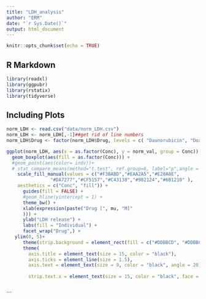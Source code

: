 ```yaml
---
title: "LDH_analysis"
author: "ERM"
date: "`r Sys.Date()`"
output: html_document
---
```


```r
knitr::opts_chunk$set(echo = TRUE)
```

## R Markdown

```r
library(readxl)
library(ggpubr)
library(rstatix)
library(tidyverse)
```

## Including Plots


```r


norm_LDH <- read.csv("data/norm_LDH.csv")
norm_LDH <- norm_LDH[,-1]##get rid of line numbers
norm_LDH$Drug <- factor(norm_LDH$Drug, levels = c( "Daunorubicin", "Doxorubicin", "Epirubicin", "Mitoxantrone", "Trastuzumab","Control"))

ggplot(norm_LDH, aes(x = as.factor(Conc), y = norm_val, group = Conc)) +
  geom_boxplot(aes(fill = as.factor(Conc))) +
  #geom_point(aes(color= indv))+
  # stat_compare_means(method="t.test", ref.group=6, label="p",angle = 75,hide.ns = TRUE, label.y=c(4.5),label.x= c(1.5,2.5,3.5,4.5,5.5,6.5,7.5),aes(angle=90))+
    scale_fill_manual(values = c("#F3BABD","#EAA2A5","#E28A8E",
                "#DA7277","#CF5157","#C43138","#982124","#6B1210" ),
    aesthetics = c("Conc", "fill")) + 
      guides(fill = FALSE) +
      #geom_hline(yintercept = 1) +
      theme_bw() +
      xlab(expression(paste("Drug [", mu, "M]"
      ))) +
      ylab("LDH release") +
      labs(fill = "Individual") +
      facet_wrap("Drug",) +
   ylim(0, 5)+
      theme(strip.background = element_rect(fill = c("#DDBBCD", "#DDBBCD", "#DDBBCD", "#FFD966","#FFD966", "transparent"))) +
      theme(
        axis.title = element_text(size = 15, color = "black"),
        axis.ticks = element_line(size = 1.5),
        axis.text = element_text(size = 9, color = "black", angle = 20),
         
        strip.text.x = element_text(size = 15, color = "black", face = "bold")) 
      
```










```



